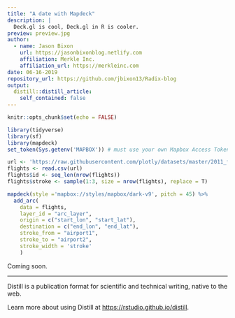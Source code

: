 ```yaml
---
title: "A date with Mapdeck"
description: |
  Deck.gl is cool, Deck.gl in R is cooler.
preview: preview.jpg
author:
  - name: Jason Bixon
    url: https://jasonbixonblog.netlify.com
    affiliation: Merkle Inc.
    affiliation_url: https://merkleinc.com
date: 06-16-2019
repository_url: https://github.com/jbixon13/Radix-blog
output:
  distill::distill_article:
    self_contained: false
---
```


```r
knitr::opts_chunk$set(echo = FALSE)
```

```r
library(tidyverse)
library(sf)
library(mapdeck)
set_token(Sys.getenv('MAPBOX')) # must use your own Mapbox Access Token if reproducing
```

```r
url <- 'https://raw.githubusercontent.com/plotly/datasets/master/2011_february_aa_flight_paths.csv'
flights <- read.csv(url)
flights$id <- seq_len(nrow(flights))
flights$stroke <- sample(1:3, size = nrow(flights), replace = T)
```


```r
mapdeck(style ='mapbox://styles/mapbox/dark-v9', pitch = 45) %>%
  add_arc(
    data = flights,
    layer_id = "arc_layer",
    origin = c("start_lon", "start_lat"),
    destination = c("end_lon", "end_lat"),
    stroke_from = "airport1",
    stroke_to = "airport2",
    stroke_width = 'stroke'
    )

```

Coming soon.  

***

Distill is a publication format for scientific and technical writing, native to the web.

Learn more about using Distill at <https://rstudio.github.io/distill>.

